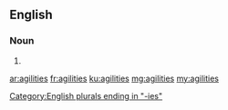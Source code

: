 ==English==

===Noun===
{{head|en|plural}}

# {{plural of|agility|lang=en}}

[[Category:English plurals ending in "-ies"]]

[[ar:agilities]]
[[fr:agilities]]
[[ku:agilities]]
[[mg:agilities]]
[[my:agilities]]
